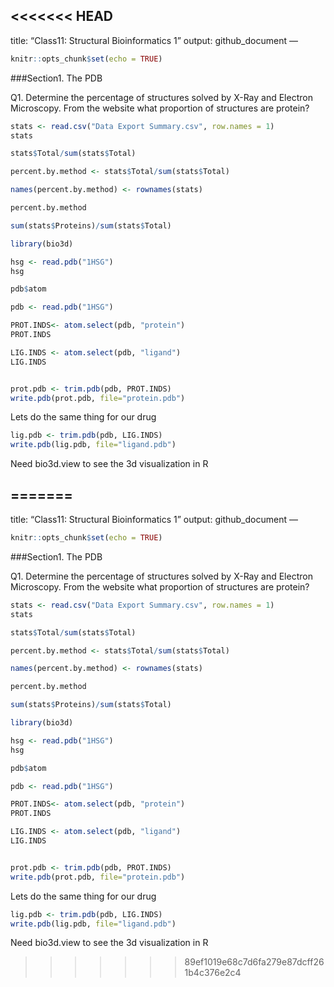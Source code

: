 <<<<<<< HEAD
---
title: "Class11: Structural Bioinformatics 1"
output: github_document
---

```r
knitr::opts_chunk$set(echo = TRUE)
```

###Section1. The PDB

Q1. Determine the percentage of structures solved by X-Ray and Electron Microscopy. From
the website what proportion of structures are protein?
```r
stats <- read.csv("Data Export Summary.csv", row.names = 1)
stats
```

```r
stats$Total/sum(stats$Total)

percent.by.method <- stats$Total/sum(stats$Total)

names(percent.by.method) <- rownames(stats)

percent.by.method
```

```r
sum(stats$Proteins)/sum(stats$Total)
```

```r
library(bio3d)

hsg <- read.pdb("1HSG")
hsg

```

```r
pdb$atom

```

```r
pdb <- read.pdb("1HSG")

PROT.INDS<- atom.select(pdb, "protein")
PROT.INDS

LIG.INDS <- atom.select(pdb, "ligand")
LIG.INDS



```
```r
prot.pdb <- trim.pdb(pdb, PROT.INDS)
write.pdb(prot.pdb, file="protein.pdb")

```

Lets do the same thing for our drug

```r
lig.pdb <- trim.pdb(pdb, LIG.INDS)
write.pdb(lig.pdb, file="ligand.pdb")
```
Need bio3d.view to see the 3d visualization in R

=======
---
title: "Class11: Structural Bioinformatics 1"
output: github_document
---

```r
knitr::opts_chunk$set(echo = TRUE)
```

###Section1. The PDB

Q1. Determine the percentage of structures solved by X-Ray and Electron Microscopy. From
the website what proportion of structures are protein?
```r
stats <- read.csv("Data Export Summary.csv", row.names = 1)
stats
```

```r
stats$Total/sum(stats$Total)

percent.by.method <- stats$Total/sum(stats$Total)

names(percent.by.method) <- rownames(stats)

percent.by.method
```

```r
sum(stats$Proteins)/sum(stats$Total)
```

```r
library(bio3d)

hsg <- read.pdb("1HSG")
hsg

```

```r
pdb$atom

```

```r
pdb <- read.pdb("1HSG")

PROT.INDS<- atom.select(pdb, "protein")
PROT.INDS

LIG.INDS <- atom.select(pdb, "ligand")
LIG.INDS



```
```r
prot.pdb <- trim.pdb(pdb, PROT.INDS)
write.pdb(prot.pdb, file="protein.pdb")

```

Lets do the same thing for our drug

```r
lig.pdb <- trim.pdb(pdb, LIG.INDS)
write.pdb(lig.pdb, file="ligand.pdb")
```
Need bio3d.view to see the 3d visualization in R

>>>>>>> 89ef1019e68c7d6fa279e87dcff261b4c376e2c4
